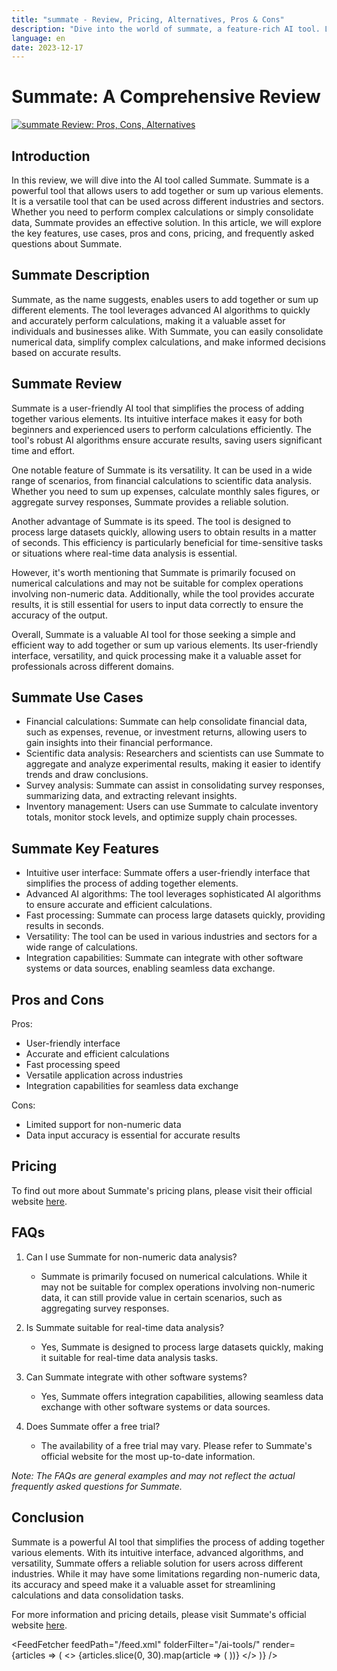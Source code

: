 ```yaml
---
title: "summate - Review, Pricing, Alternatives, Pros & Cons"
description: "Dive into the world of summate, a feature-rich AI tool. Learn about its features, pricing, and how it's making an impact. Don't miss out!"
language: en
date: 2023-12-17
---
```

        
# Summate: A Comprehensive Review


<BlogHeader />


[![summate Review: Pros, Cons, Alternatives](/ai-tools/summate.png)](https://www.merriam-webster.com/dictionary/summate)


## Introduction

In this review, we will dive into the AI tool called Summate. Summate is a powerful tool that allows users to add together or sum up various elements. It is a versatile tool that can be used across different industries and sectors. Whether you need to perform complex calculations or simply consolidate data, Summate provides an effective solution. In this article, we will explore the key features, use cases, pros and cons, pricing, and frequently asked questions about Summate.

## Summate Description

Summate, as the name suggests, enables users to add together or sum up different elements. The tool leverages advanced AI algorithms to quickly and accurately perform calculations, making it a valuable asset for individuals and businesses alike. With Summate, you can easily consolidate numerical data, simplify complex calculations, and make informed decisions based on accurate results.

## Summate Review

Summate is a user-friendly AI tool that simplifies the process of adding together various elements. Its intuitive interface makes it easy for both beginners and experienced users to perform calculations efficiently. The tool's robust AI algorithms ensure accurate results, saving users significant time and effort.

One notable feature of Summate is its versatility. It can be used in a wide range of scenarios, from financial calculations to scientific data analysis. Whether you need to sum up expenses, calculate monthly sales figures, or aggregate survey responses, Summate provides a reliable solution.

Another advantage of Summate is its speed. The tool is designed to process large datasets quickly, allowing users to obtain results in a matter of seconds. This efficiency is particularly beneficial for time-sensitive tasks or situations where real-time data analysis is essential.

However, it's worth mentioning that Summate is primarily focused on numerical calculations and may not be suitable for complex operations involving non-numeric data. Additionally, while the tool provides accurate results, it is still essential for users to input data correctly to ensure the accuracy of the output.

Overall, Summate is a valuable AI tool for those seeking a simple and efficient way to add together or sum up various elements. Its user-friendly interface, versatility, and quick processing make it a valuable asset for professionals across different domains.

## Summate Use Cases

- Financial calculations: Summate can help consolidate financial data, such as expenses, revenue, or investment returns, allowing users to gain insights into their financial performance.
- Scientific data analysis: Researchers and scientists can use Summate to aggregate and analyze experimental results, making it easier to identify trends and draw conclusions.
- Survey analysis: Summate can assist in consolidating survey responses, summarizing data, and extracting relevant insights.
- Inventory management: Users can use Summate to calculate inventory totals, monitor stock levels, and optimize supply chain processes.

## Summate Key Features

- Intuitive user interface: Summate offers a user-friendly interface that simplifies the process of adding together elements.
- Advanced AI algorithms: The tool leverages sophisticated AI algorithms to ensure accurate and efficient calculations.
- Fast processing: Summate can process large datasets quickly, providing results in seconds.
- Versatility: The tool can be used in various industries and sectors for a wide range of calculations.
- Integration capabilities: Summate can integrate with other software systems or data sources, enabling seamless data exchange.

## Pros and Cons

Pros:
- User-friendly interface
- Accurate and efficient calculations
- Fast processing speed
- Versatile application across industries
- Integration capabilities for seamless data exchange

Cons:
- Limited support for non-numeric data
- Data input accuracy is essential for accurate results

## Pricing

To find out more about Summate's pricing plans, please visit their official website [here](https://www.merriam-webster.com/dictionary/summate).

## FAQs

1. Can I use Summate for non-numeric data analysis?
   - Summate is primarily focused on numerical calculations. While it may not be suitable for complex operations involving non-numeric data, it can still provide value in certain scenarios, such as aggregating survey responses.

2. Is Summate suitable for real-time data analysis?
   - Yes, Summate is designed to process large datasets quickly, making it suitable for real-time data analysis tasks.

3. Can Summate integrate with other software systems?
   - Yes, Summate offers integration capabilities, allowing seamless data exchange with other software systems or data sources.

4. Does Summate offer a free trial?
   - The availability of a free trial may vary. Please refer to Summate's official website for the most up-to-date information.

*Note: The FAQs are general examples and may not reflect the actual frequently asked questions for Summate.*

## Conclusion

Summate is a powerful AI tool that simplifies the process of adding together various elements. With its intuitive interface, advanced algorithms, and versatility, Summate offers a reliable solution for users across different industries. While it may have some limitations regarding non-numeric data, its accuracy and speed make it a valuable asset for streamlining calculations and data consolidation tasks.

For more information and pricing details, please visit Summate's official website [here](https://www.merriam-webster.com/dictionary/summate).


<AdComponent />


<FeedFetcher feedPath="/feed.xml" folderFilter="/ai-tools/" render={articles => (
    <>
        <Cards>
            {articles.slice(0, 30).map(article => (
                <Card key={article.link} title={article.title} href={article.link} />
            ))}
        </Cards>
    </>
)} />

